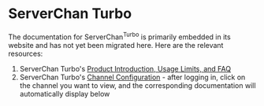 # ServerChan Turbo

The documentation for ServerChan<sup>Turbo</sup> is primarily embedded in its website and has not yet been migrated here. Here are the relevant resources:

1. ServerChan Turbo's [Product Introduction, Usage Limits, and FAQ](https://sct.ftqq.com/)
1. ServerChan Turbo's [Channel Configuration](https://sct.ftqq.com/forward) - after logging in, click on the channel you want to view, and the corresponding documentation will automatically display below 